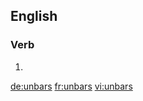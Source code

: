 ==English==

===Verb===
{{head|en}}

# {{en-third-person singular of|unbar}}

[[de:unbars]]
[[fr:unbars]]
[[vi:unbars]]